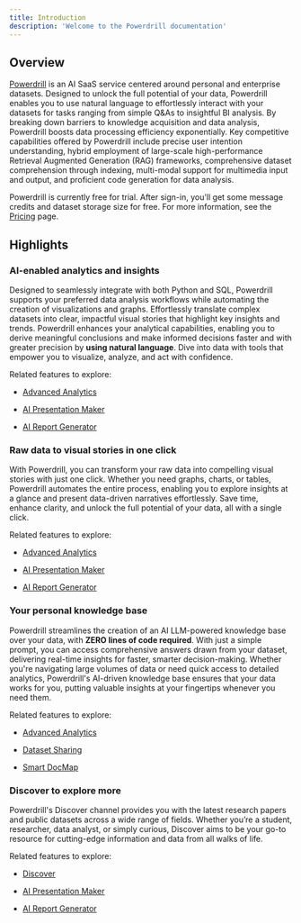 ```yaml
---
title: Introduction
description: 'Welcome to the Powerdrill documentation'
---
```


## Overview

[Powerdrill](https://powerdrill.ai/) is an AI SaaS service centered around personal and enterprise datasets. Designed to unlock the full potential of your data, Powerdrill enables you to use natural language to effortlessly interact with your datasets for tasks ranging from simple Q&As to insightful BI analysis. By breaking down barriers to knowledge acquisition and data analysis, Powerdrill boosts data processing efficiency exponentially. Key competitive capabilities offered by Powerdrill include precise user intention understanding, hybrid employment of large-scale high-performance Retrieval Augmented Generation (RAG) frameworks, comprehensive dataset comprehension through indexing, multi-modal support for multimedia input and output, and proficient code generation for data analysis.

Powerdrill is currently free for trial. After sign-in, you'll get some message credits and dataset storage size for free. For more information, see the [Pricing](https://powerdrill.ai/pricing) page.



## Highlights

### AI-enabled analytics and insights

Designed to seamlessly integrate with both Python and SQL, Powerdrill supports your preferred data analysis workflows while automating the creation of visualizations and graphs. Effortlessly translate complex datasets into clear, impactful visual stories that highlight key insights and trends. Powerdrill enhances your analytical capabilities, enabling you to derive meaningful conclusions and make informed decisions faster and with greater precision by **using natural language**. Dive into data with tools that empower you to visualize, analyze, and act with confidence.


Related features to explore:

- [Advanced Analytics](features/advanced-analytics)

- [AI Presentation Maker](features/ai-presentation)

- [AI Report Generator](features/ai-data-reports)


### Raw data to visual stories in one click

With Powerdrill, you can transform your raw data into compelling visual stories with just one click. Whether you need graphs, charts, or tables, Powerdrill automates the entire process, enabling you to explore insights at a glance and present data-driven narratives effortlessly. Save time, enhance clarity, and unlock the full potential of your data, all with a single click.


Related features to explore:

- [Advanced Analytics](features/advanced-analytics)

- [AI Presentation Maker](features/ai-presentation)

- [AI Report Generator](features/ai-data-reports)


### Your personal knowledge base

Powerdrill streamlines the creation of an AI LLM-powered knowledge base over your data, with **ZERO lines of code required**. With just a simple prompt, you can access comprehensive answers drawn from your dataset, delivering real-time insights for faster, smarter decision-making. Whether you're navigating large volumes of data or need quick access to detailed analytics, Powerdrill's AI-driven knowledge base ensures that your data works for you, putting valuable insights at your fingertips whenever you need them.

Related features to explore:

- [Advanced Analytics](features/advanced-analytics)

- [Dataset Sharing](features/dataset-sharing)

- [Smart DocMap](features/smart-docmap)


### Discover to explore more

Powerdrill's Discover channel provides you with the latest research papers and public datasets across a wide range of fields. Whether you’re a student, researcher, data analyst, or simply curious, Discover aims to be your go-to resource for cutting-edge information and data from all walks of life.



Related features to explore:

- [Discover](features/discover)

- [AI Presentation Maker](features/ai-presentation)

- [AI Report Generator](features/ai-data-reports)